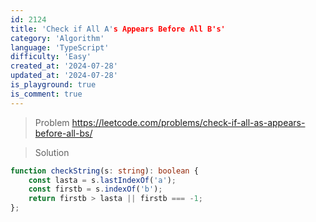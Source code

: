 ```yaml
---
id: 2124
title: 'Check if All A's Appears Before All B's'
category: 'Algorithm'
language: 'TypeScript'
difficulty: 'Easy'
created_at: '2024-07-28'
updated_at: '2024-07-28'
is_playground: true
is_comment: true
---
```


> Problem
https://leetcode.com/problems/check-if-all-as-appears-before-all-bs/

> Solution

``` typescript
function checkString(s: string): boolean {
    const lasta = s.lastIndexOf('a');
    const firstb = s.indexOf('b');
    return firstb > lasta || firstb === -1;
};
```

